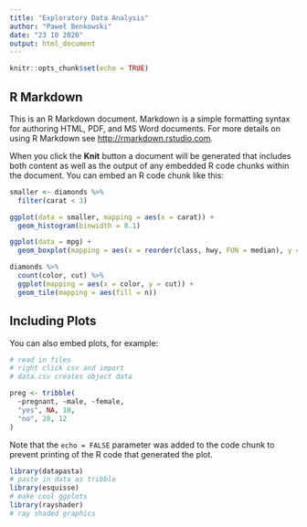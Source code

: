 ```yaml
---
title: "Exploratory Data Analysis"
author: "Paweł Benkowski"
date: "23 10 2020"
output: html_document
---
```


```r
knitr::opts_chunk$set(echo = TRUE)
```

## R Markdown

This is an R Markdown document. Markdown is a simple formatting syntax for authoring HTML, PDF, and MS Word documents. For more details on using R Markdown see <http://rmarkdown.rstudio.com>.

When you click the **Knit** button a document will be generated that includes both content as well as the output of any embedded R code chunks within the document. You can embed an R code chunk like this:

```r
smaller <- diamonds %>%
  filter(carat < 3)

ggplot(data = smaller, mapping = aes(x = carat)) +
  geom_histogram(binwidth = 0.1)

ggplot(data = mpg) +
  geom_boxplot(mapping = aes(x = reorder(class, hwy, FUN = median), y = hwy))

diamonds %>%
  count(color, cut) %>%
  ggplot(mapping = aes(x = color, y = cut)) +
  geom_tile(mapping = aes(fill = n))
```

## Including Plots

You can also embed plots, for example:

```r
# read in files
# right click csv and import
# data.csv creates object data

preg <- tribble(
  ~pregnant, ~male, ~female,
  "yes", NA, 10,
  "no", 20, 12
)
```

Note that the `echo = FALSE` parameter was added to the code chunk to prevent printing of the R code that generated the plot.
```r
library(datapasta)
# paste in data as tribble
library(esquisse)
# make cool ggplots
library(rayshader)
# ray shaded graphics
```






